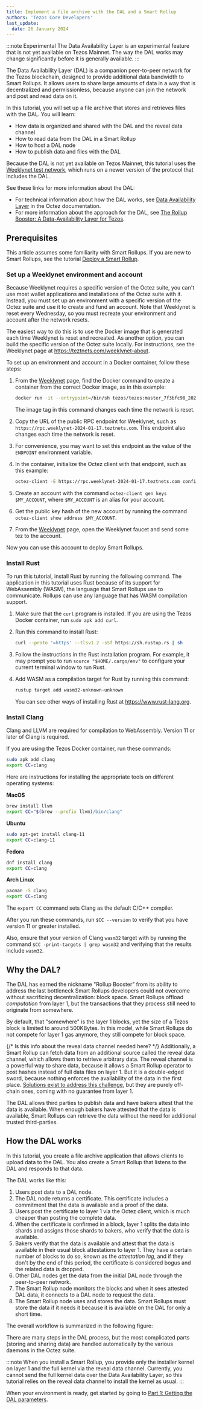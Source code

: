 ```yaml
---
title: Implement a file archive with the DAL and a Smart Rollup
authors: 'Tezos Core Developers'
last_update:
  date: 26 January 2024
---
```



:::note Experimental
The Data Availability Layer is an experimental feature that is not yet available on Tezos Mainnet.
The way the DAL works may change significantly before it is generally available.
:::

The Data Availability Layer (DAL) is a companion peer-to-peer network for the Tezos blockchain, designed to provide additional data bandwidth to Smart Rollups.
It allows users to share large amounts of data in a way that is decentralized and permissionless, because anyone can join the network and post and read data on it.

In this tutorial, you will set up a file archive that stores and retrieves files with the DAL.
You will learn:

- How data is organized and shared with the DAL and the reveal data channel
- How to read data from the DAL in a Smart Rollup
- How to host a DAL node
- How to publish data and files with the DAL

Because the DAL is not yet available on Tezos Mainnet, this tutorial uses the [Weeklynet test network](https://teztnets.com/weeklynet-about), which runs on a newer version of the protocol that includes the DAL.

See these links for more information about the DAL:

- For technical information about how the DAL works, see [Data Availability Layer](https://tezos.gitlab.io/shell/dal.html) in the Octez documentation.
- For more information about the approach for the DAL, see [The Rollup Booster: A Data-Availability Layer for Tezos](https://research-development.nomadic-labs.com/data-availability-layer-tezos.html).

## Prerequisites

This article assumes some familiarity with Smart Rollups.
If you are new to Smart Rollups, see the tutorial [Deploy a Smart Rollup](./smart-rollup).

### Set up a Weeklynet environment and account

Because Weeklynet requires a specific version of the Octez suite, you can't use most wallet applications and installations of the Octez suite with it.
Instead, you must set up an environment with a specific version of the Octez suite and use it to create and fund an account.
Note that Weeklynet is reset every Wednesday, so you must recreate your environment and account after the network resets.

The easiest way to do this is to use the Docker image that is generated each time Weeklynet is reset and recreated.
As another option, you can build the specific version of the Octez suite locally.
For instructions, see the Weeklynet page at https://teztnets.com/weeklynet-about.

To set up an environment and account in a Docker container, follow these steps:

1. From the [Weeklynet](https://teztnets.com/weeklynet-about) page, find the Docker command to create a container from the correct Docker image, as in this example:

   ```bash
   docker run -it --entrypoint=/bin/sh tezos/tezos:master_7f3bfc90_20240116181914
   ```

   The image tag in this command changes each time the network is reset.

1. Copy the URL of the public RPC endpoint for Weeklynet, such as `https://rpc.weeklynet-2024-01-17.teztnets.com`.
This endpoint also changes each time the network is reset.

1. For convenience, you may want to set this endpoint as the value of the `ENDPOINT` environment variable.

1. In the container, initialize the Octez client with that endpoint, such as this example:

   ```bash
   octez-client -E https://rpc.weeklynet-2024-01-17.teztnets.com config init
   ```

1. Create an account with the command `octez-client gen keys $MY_ACCOUNT`, where `$MY_ACCOUNT` is an alias for your account.

1. Get the public key hash of the new account by running the command `octez-client show address $MY_ACCOUNT`.

1. From the [Weeklynet](https://teztnets.com/weeklynet-about) page, open the Weeklynet faucet and send some tez to the account.

Now you can use this account to deploy Smart Rollups.

### Install Rust

To run this tutorial, install Rust by running the following command.
The application in this tutorial uses Rust because of its support for WebAssembly (WASM), the language that Smart Rollups use to communicate.
Rollups can use any language that has WASM compilation support.

1. Make sure that the `curl` program is installed.
If you are using the Tezos Docker container, run `sudo apk add curl`.

1. Run this command to install Rust:

   ```bash
   curl --proto '=https' --tlsv1.2 -sSf https://sh.rustup.rs | sh
   ```

1. Follow the instructions in the Rust installation program.
For example, it may prompt you to run `source "$HOME/.cargo/env"` to configure your current terminal window to run Rust.

1. Add WASM as a compilation target for Rust by running this command:

   ```bash
   rustup target add wasm32-unknown-unknown
   ```

   You can see other ways of installing Rust at https://www.rust-lang.org.

### Install Clang

Clang and LLVM are required for compilation to WebAssembly.
Version 11 or later of Clang is required.

If you are using the Tezos Docker container, run these commands:

```bash
sudo apk add clang
export CC=clang
```

Here are instructions for installing the appropriate tools on different operating systems:

**MacOS**

```bash
brew install llvm
export CC="$(brew --prefix llvm)/bin/clang"
```

**Ubuntu**

```bash
sudo apt-get install clang-11
export CC=clang-11
```

**Fedora**

```bash
dnf install clang
export CC=clang
```

**Arch Linux**

```bash
pacman -S clang
export CC=clang
```

The `export CC` command sets Clang as the default C/C++ compiler.

After you run these commands, run `$CC --version` to verify that you have version 11 or greater installed.

Also, ensure that your version of Clang `wasm32` target with by running the command `$CC -print-targets | grep wasm32` and verifying that the results include `wasm32`.

## Why the DAL?

The DAL has earned the nickname "Rollup Booster" from its ability to address
the last bottleneck Smart Rollups developers could not overcome without
sacrificing decentralization: block space. Smart Rollups offload
*computation* from layer 1, but the transactions that they process still need to
originate from somewhere.

By default, that "somewhere" is the layer 1 blocks, yet the size of a Tezos
block is limited to around 500KBytes. In this model, while Smart Rollups do not
compete for layer 1 gas anymore, they still compete for block space.

{/* Is this info about the reveal data channel needed here? */}
Additionally, a Smart Rollup can fetch data from an additional source called the
reveal data channel, which allows them to retrieve arbitrary data.
The reveal channel is a powerful way to share data, because it allows a Smart Rollup
operator to post hashes instead of full data files on layer 1. But it is a
double-edged sword, because nothing enforces the availability of the data in the
first place. [Solutions exist to address this
challenge](https://research-development.nomadic-labs.com/introducing-data-availability-committees.html),
but they are purely off-chain ones, coming with no guarantee from layer 1.

The DAL allows third parties to publish data and have bakers attest that the data is available.
When enough bakers have attested that the data is available, Smart Rollups can retrieve the data without the need for additional trusted third-parties.

## How the DAL works

In this tutorial, you create a file archive application that allows clients to upload data to the DAL.
You also create a Smart Rollup that listens to the DAL and responds to that data.

The DAL works like this:

1. Users post data to a DAL node.
1. The DAL node returns a certificate.
This certificate includes a commitment that the data is available and a proof of the data.
1. Users post the certificate to layer 1 via the Octez client, which is much cheaper than posting the complete data.
1. When the certificate is confirmed in a block, layer 1 splits the data into shards and assigns those shards to bakers, who verify that the data is available.
1. Bakers verify that the data is available and attest that the data is available in their usual block attestations to layer 1.
They have a certain number of blocks to do so, known as the _attestation lag_, and if they don't by the end of this period, the certificate is considered bogus and the related data is dropped.
1. Other DAL nodes get the data from the initial DAL node through the peer-to-peer network.
1. The Smart Rollup node monitors the blocks and when it sees attested DAL data, it connects to a DAL node to request the data.
1. The Smart Rollup node uses and stores the data.
Smart Rollups must store the data if it needs it because it is available on the DAL for only a short time.

The overall workflow is summarized in the following figure:

<LucidDiagram width="640px" height="480px" src="https://lucid.app/documents/embedded/cc422278-7319-4a2f-858a-a7b72e1ea3a6" id="ljs6hoejIr1H" />

There are many steps in the DAL process, but the most complicated parts (storing and sharing data) are handled automatically by the various daemons in the Octez suite.

:::note
When you install a Smart Rollup, you provide only the installer kernel on layer 1 and the full kernel via the reveal data channel.
Currently, you cannot send the full kernel data over the Data Availability Layer, so this tutorial relies on the reveal data channel to install the kernel as usual.
:::

When your environment is ready, get started by going to [Part 1: Getting the DAL parameters](./build-files-archive-with-dal/get-dal-params).
